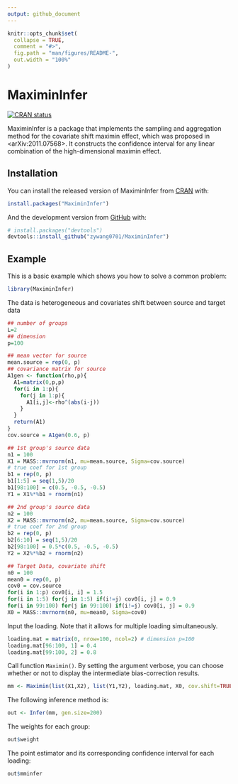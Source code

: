 ```yaml
---
output: github_document
---
```


<!-- README.md is generated from README.Rmd. Please edit that file -->

```r
knitr::opts_chunk$set(
  collapse = TRUE,
  comment = "#>",
  fig.path = "man/figures/README-",
  out.width = "100%"
)
```

# MaximinInfer

<!-- badges: start -->
[![CRAN status](https://www.r-pkg.org/badges/version/MaximinInfer)](https://CRAN.R-project.org/package=MaximinInfer)
<!-- badges: end -->

MaximinInfer is a package that implements the sampling and aggregation method for the covariate shift maximin effect, which was proposed in <arXiv:2011.07568>. It constructs the confidence interval for any linear combination of the high-dimensional maximin effect.

## Installation

You can install the released version of MaximinInfer from [CRAN](https://CRAN.R-project.org) with:

``` r
install.packages("MaximinInfer")
```

And the development version from [GitHub](https://github.com/) with:

``` r
# install.packages("devtools")
devtools::install_github("zywang0701/MaximinInfer")
```
## Example

This is a basic example which shows you how to solve a common problem:
```r
library(MaximinInfer)
```

The data is heterogeneous and covariates shift between source and target data
```r
## number of groups
L=2
## dimension
p=100

## mean vector for source
mean.source = rep(0, p)
## covariance matrix for source
A1gen <- function(rho,p){
  A1=matrix(0,p,p)
  for(i in 1:p){
    for(j in 1:p){
      A1[i,j]<-rho^(abs(i-j))
    }
  }
  return(A1)
}
cov.source = A1gen(0.6, p)

## 1st group's source data
n1 = 100
X1 = MASS::mvrnorm(n1, mu=mean.source, Sigma=cov.source)
# true coef for 1st group
b1 = rep(0, p)
b1[1:5] = seq(1,5)/20
b1[98:100] = c(0.5, -0.5, -0.5)
Y1 = X1%*%b1 + rnorm(n1)

## 2nd group's source data
n2 = 100
X2 = MASS::mvrnorm(n2, mu=mean.source, Sigma=cov.source)
# true coef for 2nd group
b2 = rep(0, p)
b2[6:10] = seq(1,5)/20
b2[98:100] = 0.5*c(0.5, -0.5, -0.5)
Y2 = X2%*%b2 + rnorm(n2)

## Target Data, covariate shift
n0 = 100
mean0 = rep(0, p)
cov0 = cov.source
for(i in 1:p) cov0[i, i] = 1.5
for(i in 1:5) for(j in 1:5) if(i!=j) cov0[i, j] = 0.9
for(i in 99:100) for(j in 99:100) if(i!=j) cov0[i, j] = 0.9
X0 = MASS::mvrnorm(n0, mu=mean0, Sigma=cov0)
```

Input the loading. Note that it allows for multiple loading simultaneously.
```r
loading.mat = matrix(0, nrow=100, ncol=2) # dimension p=100
loading.mat[96:100, 1] = 0.4
loading.mat[99:100, 2] = 0.8
```

Call function `Maximin()`. By setting the argument verbose, you can choose whether or not to display the intermediate bias-correction results.
```r
mm <- Maximin(list(X1,X2), list(Y1,Y2), loading.mat, X0, cov.shift=TRUE, verbose=TRUE)
```

The following inference method is:
```r
out <- Infer(mm, gen.size=200)
```

The weights for each group:
```r
out$weight
```

The point estimator and its corresponding confidence interval for each loading:
```r
out$mminfer
```

